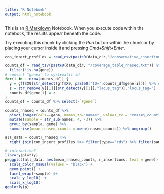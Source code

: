 ```yaml
---
title: "R Notebook"
output: html_notebook
---
```


This is an [R Markdown](http://rmarkdown.rstudio.com) Notebook. When you execute code within the notebook, the results appear beneath the code. 

Try executing this chunk by clicking the *Run* button within the chunk or by placing your cursor inside it and pressing *Cmd+Shift+Enter*. 

```r
con_insert_profiles = read_csv(paste0(data_dir,"/conservative_insertion_profiles.csv"))

counts_df = read_tsv(paste0(data_dir, "/coverage_table_rnaseq.txt")) %>% mutate(gene = `#gene`) %>%
  filter(!is.na(gene))
# convert "genex" to systematic id
for(i in 1:nrow(counts_df)) {
  y = gff$X9[str_detect(gff$X9, paste0("ID=",counts_df$gene[i]))] %>% str_split(";")
  z = str_remove(y[[1]][str_detect(y[[1]],"locus_tag")],"locus_tag=")
  counts_df$gene[i] = z
}
counts_df = counts_df %>% select(-`#gene`)

counts_rnaseq = counts_df %>%
  pivot_longer(cols=-gene, names_to="names", values_to = "rnaseq_counts") %>%
  mutate(sample = str_sub(names, 4, -3)) %>%
  group_by(sample, gene) %>%
  summarise(mean_rnaseq_counts = mean(rnaseq_counts)) %>% ungroup() 

all_data = counts_rnaseq %>% 
  right_join(con_insert_profiles %>% filter(type=="cds") %>% filter(sample != "1657_2") %>% mutate(sample = if_else(sample == "1657_1", "1657", sample)))

# interactive?
library(plotly)
p=ggplot(all_data, aes(mean_rnaseq_counts, n_insertions, text = gene)) +
  scale_color_manual(values = "black") +
  geom_point() +
  facet_wrap(~sample) #+
  scale_y_log10() +
  scale_x_log10()
ggplotly(p)
```



